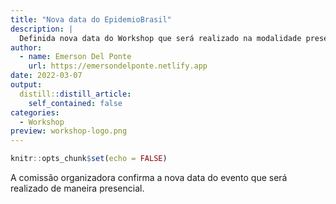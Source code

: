 ```yaml
---
title: "Nova data do EpidemioBrasil"
description: |
  Definida nova data do Workshop que será realizado na modalidade presencial: 14 e 15 de setembro de 2022 em Chapecó, Santa Catarina.
author:
  - name: Emerson Del Ponte
    url: https://emersondelponte.netlify.app
date: 2022-03-07
output:
  distill::distill_article:
    self_contained: false
categories:
  - Workshop
preview: workshop-logo.png
---
```



```r
knitr::opts_chunk$set(echo = FALSE)
```

A comissão organizadora confirma a nova data do evento que será realizado de maneira presencial.

